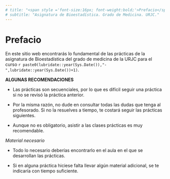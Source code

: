 ```yaml
---
# title: "<span style ='font-size:16px; font-weight:bold;'>Prefacio</span>"
# subtitle: "Asignatura de Bioestadística. Grado de Medicina. URJC."
---
```

# Prefacio {.unnumbered}

En este sitio web encontrarás lo fundamental de las prácticas de la asignatura de Bioestadística del grado de medicina de la URJC para el curso `r paste0(lubridate::year(Sys.Date()),"-",lubridate::year(Sys.Date())+1)`.

**ALGUNAS RECOMENDACIONES**

- Las prácticas son secuenciales, por lo que es difícil seguir una práctica si no se revisó la práctica anterior.

- Por la misma razón, no dude en consultar todas las dudas que tenga al profesorado. Si no la resuelves a tiempo, te costará seguir las prácticas siguientes.

- Aunque no es obligatorio, asistir a las clases prácticas es muy recomendable.

*Material necesario*

  * Todo lo necesario deberías encontrarlo en el aula en el que se desarrollan las prácticas.

  * Si en alguna práctica hiciese falta llevar algún material adicional, se te indicaría con tiempo suficiente.
  




